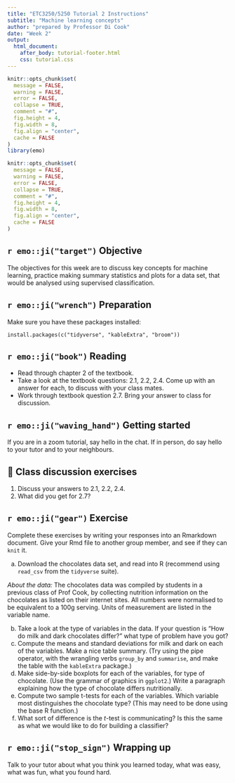 ```yaml
---
title: "ETC3250/5250 Tutorial 2 Instructions"
subtitle: "Machine learning concepts"
author: "prepared by Professor Di Cook"
date: "Week 2"
output:
  html_document:
    after_body: tutorial-footer.html
    css: tutorial.css
---
```


```r
knitr::opts_chunk$set(
  message = FALSE,
  warning = FALSE,
  error = FALSE, 
  collapse = TRUE,
  comment = "#",
  fig.height = 4,
  fig.width = 8,
  fig.align = "center",
  cache = FALSE
)
library(emo)
```


```r
knitr::opts_chunk$set(
  message = FALSE,
  warning = FALSE,
  error = FALSE, 
  collapse = TRUE,
  comment = "#",
  fig.height = 4,
  fig.width = 8,
  fig.align = "center",
  cache = FALSE
)
```

## `r emo::ji("target")` Objective

The objectives for this week are to discuss key concepts for machine learning, practice making summary statistics and plots for a data set, that would be analysed using supervised classification.

## `r emo::ji("wrench")` Preparation 

Make sure you have these packages installed:

```
install.packages(c("tidyverse", "kableExtra", "broom"))
```

## `r emo::ji("book")` Reading

- Read through chapter 2 of the textbook.
- Take a look at the textbook questions: 2.1, 2.2, 2.4. Come up with an answer for each, to discuss with your class mates.
- Work through textbook question 2.7. Bring your answer to class for discussion.


## `r emo::ji("waving_hand")` Getting started

If you are in a zoom tutorial, say hello in the chat. If in person, do say hello to your tutor and to your neighbours. 

## 💬 Class discussion exercises

1. Discuss your answers to 2.1, 2.2, 2.4.
2. What did you get for 2.7?

## `r emo::ji("gear")` Exercise 

Complete these exercises by writing your responses into an Rmarkdown document. 
Give your Rmd file to another group member, and see if they can `knit` it. 

(a) Download the chocolates data set, and read into R (recommend using `read_csv` from the `tidyverse` suite). 

*About the data:* The chocolates data was compiled by students in a previous class of Prof Cook, by collecting nutrition information on the chocolates as listed on their internet sites. All numbers were normalised to be equivalent to a 100g serving. Units of measurement are listed in the variable name.

(b) Take a look at the type of variables in the data. If your question is "How do milk and dark chocolates differ?" what type of problem have you got?
(c) Compute the means and standard deviations for milk and dark on each of the variables. Make a nice table summary. (Try using the pipe operator, with the wrangling verbs `group_by` and `summarise`, and make the table with the `kableExtra` package.)
(d) Make side-by-side boxplots for each of the variables, for type of chocolate. (Use the grammar of graphics in `ggplot2`.) Write a paragraph explaining how the type of chocolate differs nutritionally.
(e) Compute two sample t-tests for each of the variables. Which variable most distinguishes the chocolate type? (This may need to be done using the base R function.)
(f) What sort of difference is the $t$-test is communicating? Is this the same as what we would like to do for building a classifier?

## `r emo::ji("stop_sign")` Wrapping up

Talk to your tutor about what you think you learned today, what was easy, what was fun, what you found hard.
